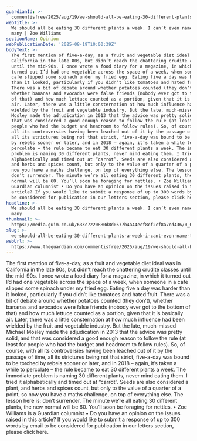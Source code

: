 ```yaml
---
guardianId: >-
  commentisfree/2025/aug/19/we-should-all-be-eating-30-different-plants-a-week-i-cant-even-name-that-many
webTitle: >-
  We should all be eating 30 different plants a week. I can’t even name that
  many | Zoe Williams
sectionName: Opinion
webPublicationDate: '2025-08-19T10:00:39Z'
bodyText: >-
  The first mention of five-a-day, as a fruit and vegetable diet ideal was in
  California in the late 80s, but didn’t reach the chattering crudité classes
  until the mid-90s. I once wrote a food diary for a magazine, in which it
  turned out I’d had one vegetable across the space of a week, when someone in a
  cafe slipped some spinach under my fried egg. Eating five a day was harder
  than it looked, particularly if you didn’t like tomatoes and hated fruit.
  There was a bit of debate around whether potatoes counted (they don’t),
  whether bananas and avocados were false friends (nobody ever got to the bottom
  of that) and how much lettuce counted as a portion, given that it is basically
  air. Later, there was a little consternation at how much influence had been
  wielded by the fruit and vegetable industry. But the late, much-missed Michael
  Mosley made the adjudication in 2013 that the advice was pretty solid, and
  that was considered a good enough reason to follow the rule (at least for
  people who had the budget and headroom to follow rules). So, of course, with
  all its controversies having been leached out of it by the passage of time,
  all its strictures being not that strict, five-a-day was bound to be torched
  by rebels sooner or later, and in 2018 – again, it’s taken a while to
  percolate – the rule became to eat 30 different plants a week. The immediate
  problem is naming 30 different plants, never mind eating them. I tried it
  alphabetically and timed out at “carrot”. Seeds are also considered a plant,
  and herbs and spices count, but only to the value of a quarter of a point, so
  now you have a maths challenge, on top of everything else. The lesson here is:
  don’t surrender. The minute we’re all eating 30 different plants, the new
  normal will be 60. You’ll soon be foraging for nettles. • Zoe Williams is a
  Guardian columnist • Do you have an opinion on the issues raised in this
  article? If you would like to submit a response of up to 300 words by email to
  be considered for publication in our letters section, please click here.
headline: >-
  We should all be eating 30 different plants a week. I can’t even name that
  many
thumbnail: >-
  https://media.guim.co.uk/633c7220880d8d0577b4a44ecf8cf2cf8a7cd436/0_0_4846_3877/500.jpg
slug: >-
  we-should-all-be-eating-30-different-plants-a-week-i-cant-even-name-that-many-or-zoe-williams
webUrl: >-
  https://www.theguardian.com/commentisfree/2025/aug/19/we-should-all-be-eating-30-different-plants-a-week-i-cant-even-name-that-many
---
```

The first mention of five-a-day, as a fruit and vegetable diet ideal was in California in the late 80s, but didn’t reach the chattering crudité classes until the mid-90s. I once wrote a food diary for a magazine, in which it turned out I’d had one vegetable across the space of a week, when someone in a cafe slipped some spinach under my fried egg. Eating five a day was harder than it looked, particularly if you didn’t like tomatoes and hated fruit. There was a bit of debate around whether potatoes counted (they don’t), whether bananas and avocados were false friends (nobody ever got to the bottom of that) and how much lettuce counted as a portion, given that it is basically air. Later, there was a little consternation at how much influence had been wielded by the fruit and vegetable industry. But the late, much-missed Michael Mosley made the adjudication in 2013 that the advice was pretty solid, and that was considered a good enough reason to follow the rule (at least for people who had the budget and headroom to follow rules). So, of course, with all its controversies having been leached out of it by the passage of time, all its strictures being not that strict, five-a-day was bound to be torched by rebels sooner or later, and in 2018 – again, it’s taken a while to percolate – the rule became to eat 30 different plants a week. The immediate problem is naming 30 different plants, never mind eating them. I tried it alphabetically and timed out at “carrot”. Seeds are also considered a plant, and herbs and spices count, but only to the value of a quarter of a point, so now you have a maths challenge, on top of everything else. The lesson here is: don’t surrender. The minute we’re all eating 30 different plants, the new normal will be 60. You’ll soon be foraging for nettles. • Zoe Williams is a Guardian columnist • Do you have an opinion on the issues raised in this article? If you would like to submit a response of up to 300 words by email to be considered for publication in our letters section, please click here.
